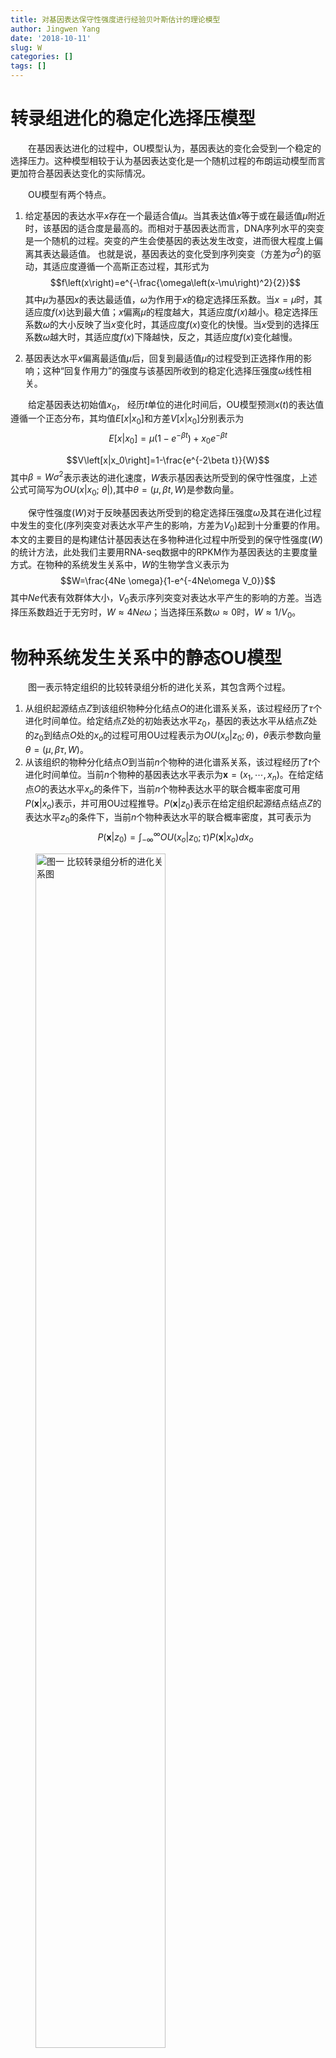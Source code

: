 ```yaml
---
title: 对基因表达保守性强度进行经验贝叶斯估计的理论模型
author: Jingwen Yang
date: '2018-10-11'
slug: W
categories: []
tags: []
---
```

# 转录组进化的稳定化选择压模型

&emsp;&emsp;在基因表达进化的过程中，OU模型认为，基因表达的变化会受到一个稳定的选择压力。这种模型相较于认为基因表达变化是一个随机过程的布朗运动模型而言更加符合基因表达变化的实际情况。


&emsp;&emsp;OU模型有两个特点。

1. 给定基因的表达水平$x$存在一个最适合值$\mu$。当其表达值$x$等于或在最适值$\mu$附近时，该基因的适合度是最高的。而相对于基因表达而言，DNA序列水平的突变是一个随机的过程。突变的产生会使基因的表达发生改变，进而很大程度上偏离其表达最适值。
也就是说，基因表达的变化受到序列突变（方差为$\sigma^2$)的驱动，其适应度遵循一个高斯正态过程，其形式为
$$f\left(x\right)=e^{-\frac{\omega\left(x-\mu\right)^2}{2}}$$
其中$\mu$为基因$x$的表达最适值，$\omega$为作用于$x$的稳定选择压系数。当$x=\mu$时，其适应度$f\left(x\right)$达到最大值；$x$偏离$\mu$的程度越大，其适应度$f(x)$越小。稳定选择压系数$\omega$的大小反映了当$x$变化时，其适应度$f(x)$变化的快慢。当$x$受到的选择压系数$\omega$越大时，其适应度$f(x)$下降越快，反之，其适应度$f(x)$变化越慢。

2. 基因表达水平$x$偏离最适值$\mu$后，回复到最适值$\mu$的过程受到正选择作用的影响；这种“回复作用力”的强度与该基因所收到的稳定化选择压强度$\omega$线性相关。

&emsp;&emsp;给定基因表达初始值$x_0$， 经历$t$单位的进化时间后，OU模型预测$x(t)$的表达值遵循一个正态分布，其均值$E[x|x_0]$和方差$V[x|x_0]$分别表示为
$$E\left[x|x_0\right]=\mu\left(1-e^{-\beta t}\right)+x_0e^{-\beta t}$$


$$V\left[x|x_0\right]=1-\frac{e^{-2\beta t}}{W}$$
其中$\beta=W\sigma^2$表示表达的进化速度，$W$表示基因表达所受到的保守性强度，上述公式可简写为$OU\left(x\left|x_0;\ \theta\right|\right)$,其中$\theta=(\mu, \beta t, W)$是参数向量。

&emsp;&emsp;保守性强度($W$)对于反映基因表达所受到的稳定选择压强度$\omega$及其在进化过程中发生的变化(序列突变对表达水平产生的影响，方差为$V_0$)起到十分重要的作用。本文的主要目的是构建估计基因表达在多物种进化过程中所受到的保守性强度($W$)的统计方法，此处我们主要用RNA-seq数据中的RPKM作为基因表达的主要度量方式。在物种的系统发生关系中，$W$的生物学含义表示为
$$W=\frac{4Ne \omega}{1-e^{-4Ne\omega V_0}}$$
其中$Ne$代表有效群体大小，$V_0$表示序列突变对表达水平产生的影响的方差。当选择压系数趋近于无穷时，$W\approx4Ne\omega$；当选择压系数$\omega\approx0$时，$W\approx1/V_0$。

# 物种系统发生关系中的静态OU模型

&emsp;&emsp;图一表示特定组织的比较转录组分析的进化关系，其包含两个过程。

1. 从组织起源结点$Z$到该组织物种分化结点$O$的进化谱系关系，该过程经历了$\tau$个进化时间单位。给定结点$Z$处的初始表达水平$z_0$，基因的表达水平从结点$Z$处的$z_0$到结点$O$处的$x_o$的过程可用OU过程表示为$OU(x_o|z_0;\theta)$，$\theta$表示参数向量$\theta=(\mu, \beta \tau, W)$。
2. 从该组织的物种分化结点$O$到当前$n$个物种的进化谱系关系，该过程经历了$t$个进化时间单位。当前$n$个物种的基因表达水平表示为$\boldsymbol{x}=(x_1,\cdots,x_n)$。在给定结点$O$的表达水平$x_o$的条件下，当前$n$个物种表达水平的联合概率密度可用$P(\boldsymbol{x}|x_o)$表示，并可用OU过程推导。$P(\boldsymbol{x}|z_0)$表示在给定组织起源结点结点$Z$的表达水平$z_0$的条件下，当前$n$个物种表达水平的联合概率密度，其可表示为
$$P(\boldsymbol{x}|z_0)=\int_{-\infty}^{\infty}OU\left(x_o|z_0;\tau\right)P\left(\boldsymbol{x}|x_o\right)dx_o$$

<div align = center>
![图一 比较转录组分析的进化关系图](/blog/2018-10-11-W的经验贝叶斯估计_files/Figure1.jpg){width=70% height=70%}
</div>

&emsp;&emsp;Hansen and Martins指出$P(\boldsymbol{x}|z_0)$符合一个多元正太分布，其性质可由均值向量$\boldsymbol{\mu}$ 和方差-协方差矩阵$\boldsymbol{V}$决定。但是当前物种的转录组信息包含太少的从结点$Z$到结点$O$的基因表达变化信息，这使得方差-协方差矩阵$\boldsymbol{V}$变得异常复杂。此外，一般的OU过程允许基因在不同物种中具有不同的基因表达变化速度$\beta$与表达保守性强度$W$，在实际的分析过程中往往会出现过度参数化现象，导致统计自由度不足，给计算带来困难。

&emsp;&emsp;为了解决这些技术上的问题，我们提出了静态OU(sOU)模型的概念。我们假定，特定组织的转录组整体的生物学功能在物种进化过程中是保守的。sOU模型主要包含两个方面的假设：

1. 图一中特定组织的起源结点$Z$发生在相当古老的时间之前，结点$Z$到该组织产生物种分化的结点$O$的进化时间$\tau$可近似认为$\tau\approx+\infty$。根据OU模型，我们可以得到结点$O$的表达均值等于其最适值$\mu$,方差$\rho^2=1/W$。
2. 基因表达水平在结点$O$处已达到稳定状态。结点$O$到当前物种的进化时间$t$相较于$\tau$是一个较短的进化过程。在这个过程中，基因表达的最适值$\mu$与保守性强度$W$保持不变。也就是说，基因表达的均值与方差在所有内部结点和外部结点中分别等于其表达最适值$\mu$和$1/W$。



&emsp;&emsp;在sOU模型下，$P(\boldsymbol{x}|z_0)$可作以下简化：

1. 因为进化时间$\tau$接近$+\infty$，当前物种的表达水平$\boldsymbol{x}$几乎不受$z_0$的影响，因此可认定$z_0$与当前物种的表达水平$\boldsymbol{x}$相互独立，即$P(\boldsymbol{x}|z_0) \approx P(\boldsymbol{x})$
2. $P(\boldsymbol{x}|z_0)$的均值向量$\boldsymbol{\mu}$为一个统一的值。
3. 基于前文的假设，不同物种基因表达变化的方差$\rho^2=1/W$。$P(\boldsymbol{x}|z_0)$的方差-协方差矩阵表示为$\boldsymbol{V}=\boldsymbol{R}/W$，$\boldsymbol{R}$为当前物种基因表达的相关系数矩阵。

&emsp;&emsp;由于我们的主要目的是想计算不同基因的表达保守性强度$W$，所以$x$的联合概率密度函数可表示为$P(\boldsymbol{x};\mu,\boldsymbol{R}, W)$

# 不同基因的$W$变化

&emsp;&emsp;Gama分布的概率密度函数可表示为
$$f\left(x,\beta,\alpha\right)=\frac{\beta^{\alpha}}{\Gamma\left(\alpha\right)}x^{\alpha-1}e^{-\beta x}$$
其中，Gamma分布中的参数$\alpha$称为形状参数(shape parameter)，$\beta$称为尺度参数(scale parameter)。Gamma分布的均值$E[x]=\beta/\alpha$，方差$V[x]=\beta/\alpha^2$。

&emsp;&emsp;sOU模型假定特定基因的保守性强度$W$在不同物种中为一固定的常数，而$W$在不同基因中均有不同。
在这里，我们引用Gamma分布的概，假定不同基因的保守性强度$W$作为一个随机变量服从Gamma分布，表示为：

$$\phi\left(W;\alpha,\overline{W}\right)=\frac{(\alpha/\overline{W})^\alpha}{\Gamma\left(\alpha\right)}W^{\alpha-1}e^{-\alpha W/\overline{W}}$$
其中\overline{W}为Gamma分布的均值，$\alpha$为形状参数(shape parameter)，$\alpha/\overline{W}$为尺度参数(scale parameter)。
当$\alpha$值很小时，$W$的变异度很高；当$\alpha\rightarrow\infty$时，$W$为一常数。

&emsp;&emsp;$\boldsymbol{x}=(x_1,\cdots,x_n)$表示当前物种的基因表达水平，在OU模型下，$\boldsymbol{x}$的联合概率密度$P(\boldsymbol{x;\mu,V})$服从多元正太分布，可表示为
$$P\left(\boldsymbol{x,\mu,V}\right)=\frac{1}{\left(\sqrt{2\pi}\right)^n\left|\boldsymbol{V}\right|^{\frac{1}{2}}}\exp\left\{-\frac{\left(\boldsymbol{x}-\boldsymbol{\mu}\right)'\boldsymbol{V}^{\left\{-1\right\}}\left(\boldsymbol{x}-\boldsymbol{\mu}\right)}{2}\right\}$$
其中，$\boldsymbol{\mu}$为均值向量，$\boldsymbol{V}$为方差-协方差矩阵。在sOU模型下，方差-协方差矩阵$\boldsymbol{V}=\boldsymbol{R}/W$。将$W$作为一个随机变量，我们可以将$\boldsymbol{x}$的联合概率密度$P(\boldsymbol{x};\boldsymbol{\mu},\boldsymbol{R},W)$改写为$P(\boldsymbol{x}|W;\boldsymbol{\mu,R})$

$$
\begin{align*} 
P\left(\boldsymbol{x}|W;\boldsymbol{\mu,R}\right)&=\frac{W^{\frac{n}{2}}}{\left(\sqrt{\pi}\right)^n\left|R\right|^{\frac{1}{2}}}\exp\left\{-W\left(\boldsymbol{x}-\boldsymbol{\mu}\right)'\boldsymbol{R}^{-1}\left(\boldsymbol{x}-\boldsymbol{\mu}\right)\right\}\\
&=A\exp\left\{-Q\left(x\right)W\right\}W^{\frac{n}{2}}
\end{align*} 
$$
其中$Q(\boldsymbol{x})=(\boldsymbol{x}-\boldsymbol{\mu})^T\boldsymbol{R}^{-1}(\boldsymbol{x}-\boldsymbol{\mu})$，表示$\boldsymbol{x}$的二次方程，$A$为归一化常数$A=\pi^{-\frac{n}{2}}\left|R\right|^{-\frac{1}{2}}$。

&emsp;&emsp;由此可推出$P\left(\boldsymbol{x};\boldsymbol{\mu},\boldsymbol{R},\alpha,\overline{W}\right)$边缘密度函数
$$
\begin{align*} 
P\left(\boldsymbol{x};\boldsymbol{\mu},\boldsymbol{R},\alpha,\overline{W}\right)&=\int_0^{\infty}P\left(\boldsymbol{x}|W;\ \boldsymbol{\mu};\boldsymbol{R}\right)\phi\left(W;\ \alpha,\overline{W}\right)dW\\
&=A\left(\frac{\overline{W}}{\alpha}\right)^{n/2}\left(\frac{\Gamma\left(n/2+\alpha\right)}{\Gamma\left(\alpha\right)}\right)\left(\frac{\alpha}{\alpha+Q\left(\boldsymbol{x}\right)\overline{W}}\right)^{n/2+\alpha}
\end{align*} 
$$

# 特定基因保守性强度$W$的经验贝叶斯估计

### $W$的后验概率

&emsp;&emsp;我们用贝叶斯过程来预测给定基因的表达保守性强度$W$。根据贝叶斯法则，在基因表达水平$\boldsymbol{x}$条件下，基因的表达保守性强度$W$的后验概率可表示为
$$
\begin{align*} 
P\left(W|\boldsymbol{x};\boldsymbol{\mu},\boldsymbol{R},\alpha,\overline{W}\right)&=\frac{\phi\left(W;\alpha,\overline{W}\right)P\left(\boldsymbol{x}|W;\boldsymbol{\mu},\boldsymbol{R}\right)}{P\left(\boldsymbol{x};\boldsymbol{\mu},\boldsymbol{R},\alpha,\overline{W}\right)}\\
&=\frac{\left[\frac{\alpha}{\overline{W}}+Q\left(\boldsymbol{x}\right)\right]^{\frac{n}{2}+\alpha}}{\Gamma\left(\frac{n}{2}+\alpha\right)}W^{\frac{n}{2}+\alpha-1}e^{-\left[\frac{\alpha}{\overline{W}}+Q\left(\boldsymbol{x}\right)\right]W}
\end{align*} 
$$
可得$P\left(W|\boldsymbol{x};\boldsymbol{\mu},\boldsymbol{R},\alpha,\overline{W}\right)$服从Gamma分布，均值与方差可分别表示为
$$E\left[W|x\right]\ =\left[\frac{\alpha+\frac{n}{2}}{\alpha+Q\left(x\right)\overline{W}}\right]\overline{W}$$
$$Var\left[W|x\right]=\left[\frac{\alpha+\frac{n}{2}}{\left(\alpha+Q\left(x\right)\overline{W}\right)^2}\right]\overline{W}^2$$

### 对后验均值$E[W|\boldsymbol{x}]$的解析
